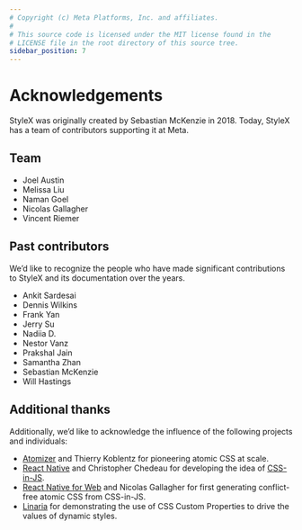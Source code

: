 ```yaml
---
# Copyright (c) Meta Platforms, Inc. and affiliates.
#
# This source code is licensed under the MIT license found in the
# LICENSE file in the root directory of this source tree.
sidebar_position: 7
---
```


# Acknowledgements

StyleX was originally created by Sebastian McKenzie in 2018. Today, StyleX has a
team of contributors supporting it at Meta.

## Team

- Joel Austin
- Melissa Liu
- Naman Goel
- Nicolas Gallagher
- Vincent Riemer

## Past contributors

We’d like to recognize the people who have made significant contributions to
StyleX and its documentation over the years.

- Ankit Sardesai
- Dennis Wilkins
- Frank Yan
- Jerry Su
- Nadiia D.
- Nestor Vanz
- Prakshal Jain
- Samantha Zhan
- Sebastian McKenzie
- Will Hastings

## Additional thanks

Additionally, we’d like to acknowledge the influence of the following projects
and individuals:

- [Atomizer](https://acss.io/) and Thierry Koblentz for pioneering atomic CSS at
  scale.
- [React Native](https://reactnative.dev/) and Christopher Chedeau for
  developing the idea of
  [CSS-in-JS](https://blog.vjeux.com/2014/javascript/react-css-in-js-nationjs.html).
- [React Native for Web](https://necolas.github.io/react-native-web/) and
  Nicolas Gallagher for first generating conflict-free atomic CSS from
  CSS-in-JS.
- [Linaria](https://linaria.dev/) for demonstrating the use of CSS Custom
  Properties to drive the values of dynamic styles.
